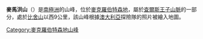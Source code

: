 {{coord|70|52|S|65|9|E|source:GNIS|display=title}}

'''麥馬洪山'''（{{lang-en|Mount McMahon}}）是[[南極洲|南極洲]]的山峰，位於[[麥克羅伯特森地|麥克羅伯特森地]]，屬於[[查爾斯王子山脈|查爾斯王子山脈]]的一部分，處於[[比舍山|比舍山]]以西9公里，該山峰根據[[澳大利亞|澳大利亞]]探險隊的照片被繪入地圖。

{{DEFAULTSORT:Mount McMahon}}
[[Category:麥克羅伯特森地山峰|Category:麥克羅伯特森地山峰]]


{{MacRobertsonLand-geo-stub}}